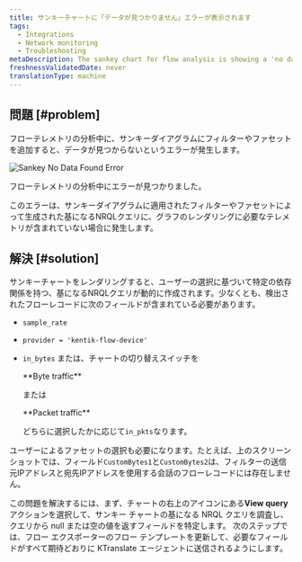 ```yaml
---
title: サンキーチャートに「データが見つかりません」エラーが表示されます
tags:
  - Integrations
  - Network monitoring
  - Troubleshooting
metaDescription: The sankey chart for flow analysis is showing a 'no data found' error in your UI.
freshnessValidatedDate: never
translationType: machine
---
```


## 問題 [#problem]

フローテレメトリの分析中に、サンキーダイアグラムにフィルターやファセットを追加すると、データが見つからないというエラーが発生します。

<img
  title="Sankey No Data Found Error"
  alt="Sankey No Data Found Error"
  src="/images/network_screenshot-crop_sankey-no-data.webp"
/>

<figcaption>
  フローテレメトリの分析中にエラーが見つかりました。
</figcaption>

このエラーは、サンキーダイアグラムに適用されたフィルターやファセットによって生成された基になるNRQLクエリに、グラフのレンダリングに必要なテレメトリが含まれていない場合に発生します。

## 解決 [#solution]

サンキーチャートをレンダリングすると、ユーザーの選択に基づいて特定の依存関係を持つ、基になるNRQLクエリが動的に作成されます。少なくとも、検出されたフローレコードに次のフィールドが含まれている必要があります。

* `sample_rate`

* `provider = 'kentik-flow-device'`

* `in_bytes` または、チャートの切り替えスイッチを

  <DNT>
    **Byte traffic**
  </DNT>

  または

  <DNT>
    **Packet traffic**
  </DNT>

  どちらに選択したかに応じて`in_pkts`なります。

ユーザーによるファセットの選択も必要になります。たとえば、上のスクリーンショットでは、フィールド`CustomBytes1`と`CustomBytes2`は、フィルターの送信元IPアドレスと宛先IPアドレスを使用する会話のフローレコードには存在しません。

この問題を解決するには、まず、チャートの右上のアイコンにある<DNT>**View query**</DNT>アクションを選択して、サンキー チャートの基になる NRQL クエリを調査し、クエリから null または空の値を返すフィールドを特定します。 次のステップでは、フロー エクスポーターのフロー テンプレートを更新して、必要なフィールドがすべて期待どおりに KTranslate エージェントに送信されるようにします。
